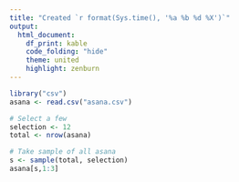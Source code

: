 ```yaml
---
title: "Created `r format(Sys.time(), '%a %b %d %X')`"
output:
  html_document:
    df_print: kable
    code_folding: "hide"
    theme: united
    highlight: zenburn
---
```


```r
library("csv")
asana <- read.csv("asana.csv")

# Select a few
selection <- 12
total <- nrow(asana)

# Take sample of all asana
s <- sample(total, selection)
asana[s,1:3]
```
